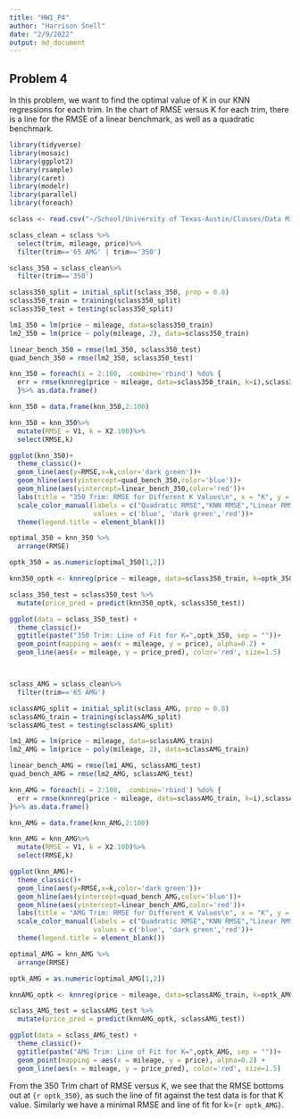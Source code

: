 ```yaml
---
title: "HW1_P4"
author: "Harrison Snell"
date: "2/9/2022"
output: md_document
---
```


## Problem 4

In this problem, we want to find the optimal value of K in our KNN regressions for each trim. In the chart of RMSE versus K for each trim, there is a line for the RMSE of a linear benchmark, as well as a quadratic benchmark.

```r
library(tidyverse)
library(mosaic)
library(ggplot2)
library(rsample)
library(caret)
library(modelr)
library(parallel)
library(foreach)

sclass <- read.csv("~/School/University of Texas-Austin/Classes/Data Mining/Data/sclass.csv")

```


```r

sclass_clean = sclass %>%
  select(trim, mileage, price)%>%
  filter(trim=='65 AMG' | trim=='350')

sclass_350 = sclass_clean%>%
  filter(trim=='350')

sclass350_split = initial_split(sclass_350, prop = 0.8)
sclass350_train = training(sclass350_split)
sclass350_test = testing(sclass350_split)

lm1_350 = lm(price ~ mileage, data=sclass350_train)
lm2_350 = lm(price ~ poly(mileage, 2), data=sclass350_train)

linear_bench_350 = rmse(lm1_350, sclass350_test)
quad_bench_350 = rmse(lm2_350, sclass350_test)

knn_350 = foreach(i = 2:100, .combine='rbind') %do% {
  err = rmse(knnreg(price ~ mileage, data=sclass350_train, k=i),sclass350_test)
  }%>% as.data.frame()

knn_350 = data.frame(knn_350,2:100)

knn_350 = knn_350%>%
  mutate(RMSE = V1, k = X2.100)%>%
  select(RMSE,k)

ggplot(knn_350)+
  theme_classic()+
  geom_line(aes(y=RMSE,x=k,color='dark green'))+
  geom_hline(aes(yintercept=quad_bench_350,color='blue'))+
  geom_hline(aes(yintercept=linear_bench_350,color='red'))+
  labs(title = "350 Trim: RMSE for Different K Values\n", x = "K", y = "RMSE") +
  scale_color_manual(labels = c("Quadratic RMSE","KNN RMSE","Linear RMSE"),
                     values = c('blue', 'dark green','red'))+
  theme(legend.title = element_blank())

optimal_350 = knn_350 %>%
  arrange(RMSE)

optk_350 = as.numeric(optimal_350[1,2])

knn350_optk <- knnreg(price ~ mileage, data=sclass350_train, k=optk_350)

sclass_350_test = sclass350_test %>%
  mutate(price_pred = predict(knn350_optk, sclass350_test))

ggplot(data = sclass_350_test) +
  theme_classic()+
  ggtitle(paste("350 Trim: Line of Fit for K=",optk_350, sep = ""))+
  geom_point(mapping = aes(x = mileage, y = price), alpha=0.2) + 
  geom_line(aes(x = mileage, y = price_pred), color='red', size=1.5)



sclass_AMG = sclass_clean%>%
  filter(trim=='65 AMG')

sclassAMG_split = initial_split(sclass_AMG, prop = 0.8)
sclassAMG_train = training(sclassAMG_split)
sclassAMG_test = testing(sclassAMG_split)

lm1_AMG = lm(price ~ mileage, data=sclassAMG_train)
lm2_AMG = lm(price ~ poly(mileage, 2), data=sclassAMG_train)

linear_bench_AMG = rmse(lm1_AMG, sclassAMG_test)
quad_bench_AMG = rmse(lm2_AMG, sclassAMG_test)

knn_AMG = foreach(i = 2:100, .combine='rbind') %do% {
  err = rmse(knnreg(price ~ mileage, data=sclassAMG_train, k=i),sclassAMG_test)
}%>% as.data.frame()

knn_AMG = data.frame(knn_AMG,2:100)

knn_AMG = knn_AMG%>%
  mutate(RMSE = V1, k = X2.100)%>%
  select(RMSE,k)

ggplot(knn_AMG)+
  theme_classic()+
  geom_line(aes(y=RMSE,x=k,color='dark green'))+
  geom_hline(aes(yintercept=quad_bench_AMG,color='blue'))+
  geom_hline(aes(yintercept=linear_bench_AMG,color='red'))+
  labs(title = "AMG Trim: RMSE for Different K Values\n", x = "K", y = "RMSE") +
  scale_color_manual(labels = c("Quadratic RMSE","KNN RMSE","Linear RMSE"),
                     values = c('blue', 'dark green','red'))+
  theme(legend.title = element_blank())

optimal_AMG = knn_AMG %>%
  arrange(RMSE)

optk_AMG = as.numeric(optimal_AMG[1,2])

knnAMG_optk <- knnreg(price ~ mileage, data=sclassAMG_train, k=optk_AMG)

sclass_AMG_test = sclassAMG_test %>%
  mutate(price_pred = predict(knnAMG_optk, sclassAMG_test))

ggplot(data = sclass_AMG_test) +
  theme_classic()+
  ggtitle(paste("AMG Trim: Line of Fit for K=",optk_AMG, sep = ""))+
  geom_point(mapping = aes(x = mileage, y = price), alpha=0.2) + 
  geom_line(aes(x = mileage, y = price_pred), color='red', size=1.5)


```
From the 350 Trim chart of RMSE versus K, we see that the RMSE bottoms out at ```{r optk_350}```, as such the line of fit against the test data is for that K value. Similarly we have a minimal RMSE and line of fit for k=```{r optk_AMG}```.

